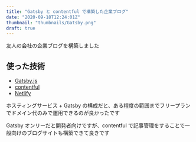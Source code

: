 ```yaml
---
title: "Gatsby と contentful で構築した企業ブログ"
date: "2020-09-18T12:24:01Z"
thumbnail: "thumbnails/Gatsby.png"
draft: true
---
```


友人の会社の企業ブログを構築しました

## 使った技術

- [Gatsby.js](https://www.gatsbyjs.com/)
- [contentful](https://www.contentful.com/)
- [Netlify](https://pages.cloudflare.com/)

ホスティングサービス + Gatsby の構成だと、ある程度の範囲までフリープランでドメイン代のみで運用できるのが良かったです

Gatsby オンリーだと開発者向けですが、contentful で記事管理をすることで一般向けのブログサイトも構築できて良きです
